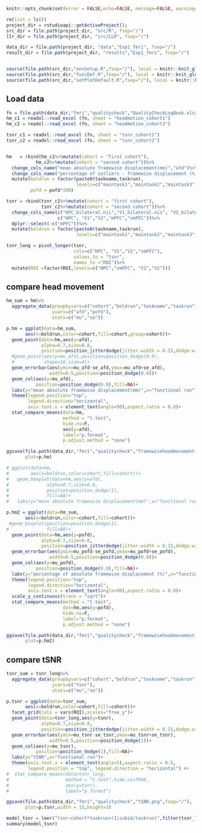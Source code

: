 
```r
knitr::opts_chunk$set(error = FALSE,echo=FALSE, message=FALSE, warning=FALSE)

rm(list = ls())
project_dir = rstudioapi::getActiveProject();
src_dir = file.path(project_dir, "src/R", fsep="/")
llr_dir = file.path(project_dir, "src/LLR", fsep="/")

data_dir = file.path(project_dir, "data","Exp1_fmri", fsep="/")
result_dir = file.path(project_dir, "results","Exp1_fmri", fsep="/")


source(file.path(src_dir,"envSetup.R",fsep="/"), local = knitr::knit_global())
source(file.path(src_dir,"funcDef.R",fsep="/"), local = knitr::knit_global())
source(file.path(src_dir,"setPlotDefault.R",fsep="/"), local = knitr::knit_global())
```


## Load data
```r
fn = file.path(data_dir,"fmri","qualitycheck","QualityCheckLogBook.xlsx",fsep="/")
hm_c1 = readxl::read_excel (fn, sheet = "headmotion_cohort1")
hm_c2 = readxl::read_excel (fn, sheet = "headmotion_cohort2")

tsnr_c1 = readxl::read_excel (fn, sheet = "tsnr_cohort1")
tsnr_c2 = readxl::read_excel (fn, sheet = "tsnr_cohort2")


hm   = rbind(hm_c1%>%mutate(cohort = "first cohort"),
           hm_c2%>%mutate(cohort = "second cohort"))%>%
  change_cols_name("mean absolute framewise displacement(mm)","afd")%>%
  change_cols_name("percentage of outliers - framewise displacement (%)","pofd")%>%
  mutate(boldrun = factor(paste0(taskname,taskrun),
                          levels=c("maintask1","maintask2","maintask3","maintask4","localizer1")),
         pofd = pofd*100)

tsnr = rbind(tsnr_c1%>%mutate(cohort = "first cohort"),
             tsnr_c2%>%mutate(cohort = "second cohort"))%>%
  change_cols_name(c("HPC_bilateral.nii","V1_bilateral.nii", "V2_bilateral.nii", "mPFC_bilateral.nii", "vmPFC_bilateral.nii"),
                   c("HPC", "V1","V2","mPFC","vmPFC"))%>%
  dplyr::select(-c("mPFC"))%>%
  mutate(boldrun = factor(paste0(taskname,taskrun),
                          levels=c("maintask1","maintask2","maintask3","maintask4","localizer1")))

tsnr_long = pivot_longer(tsnr,
                         cols=c("HPC", "V1","V2","vmPFC"),
                         values_to = "tsnr",
                         names_to ="ROI")%>%
  mutate(ROI =factor(ROI,levels=c("HPC","vmPFC", "V1","V2")))

```

## compare head movement
```r
hm_sum = hm%>%
  aggregate_data(groupbyvars=c("cohort","boldrun","taskname","taskrun"),
                 yvars=c("afd","pofd"),
                 stats=c("mu","se"))

p.hm = ggplot(data=hm_sum,
       aes(x=boldrun,color=cohort,fill=cohort,group=cohort))+
  geom_point(data=hm,aes(y=afd),
             alpha=0.7,size=0.8,
             position=position_jitterdodge(jitter.width = 0.15,dodge.width = 0.9))+
  #geom_point(aes(y=mu_afd),position=position_dodge(0.9),
  #           shape=18,size=4)+
  geom_errorbar(aes(ymin=mu_afd-se_afd,ymax=mu_afd+se_afd),
                width=0.5,position=position_dodge(0.9))+
  geom_col(aes(y=mu_afd),
           position=position_dodge(0.9),fill=NA)+
  labs(y="mean absolute framewise displacement(mm)",x="functional run")+
  theme(legend.position="top",
        legend.direction="horizontal",
        axis.text.x = element_text(angle=90),aspect.ratio = 0.8)+
  stat_compare_means(data=hm,
                     method = "t.test",
                     hide.ns=F,
                     aes(y=afd),
                     label="p.format",
                     p.adjust.method = "none")

ggsave(file.path(data_dir,"fmri","qualitycheck","framewiseheadmovement.png",fsep="/"),
       plot=p.hm)

# ggplot(data=hm,
#        aes(x=boldrun,color=cohort,fill=cohort))+
#   geom_boxplot(data=hm,aes(y=afd),
#              alpha=0.7,size=0.8,
#              position=position_dodge(1),
#              fill=NA)+
#   labs(y="mean absolute framewise displacement(mm)",x="functional run")


```

```r
p.hm2 = ggplot(data=hm_sum,
       aes(x=boldrun,color=cohort,fill=cohort))+
 #geom_boxplot(position=position_dodge(1),
#              fill=NA)+
  geom_point(data=hm,aes(y=pofd),
             alpha=0.7,size=0.8,
             position=position_jitterdodge(jitter.width = 0.15,dodge.width = 0.9))+
  geom_errorbar(aes(ymin=mu_pofd-se_pofd,ymax=mu_pofd+se_pofd),
                width=0.5,position=position_dodge(0.9))+
  geom_col(aes(y=mu_pofd),
           position=position_dodge(0.9),fill=NA)+
  labs(y="percentage of absolute framewise displacement (%)",x="functional run")+
  theme(legend.position="top",
        legend.direction="horizontal",
        axis.text.x = element_text(angle=90),aspect.ratio = 0.8)+
  scale_y_continuous(trans = "sqrt")+
  stat_compare_means(method = "t.test",
                     dat=hm,aes(y=pofd),
                     hide.ns=F,
                     label="p.format",
                     p.adjust.method = "none")

ggsave(file.path(data_dir,"fmri","qualitycheck","framewiseheadmovement_percentage.png",fsep="/"),
       plot=p.hm2)
```


## compare tSNR
```r
tsnr_sum = tsnr_long%>%
  aggregate_data(groupbyvars=c("cohort","boldrun","taskname","taskrun","ROI"),
                 yvars=c("tsnr"),
                 stats=c("mu","se"))

p.tsnr = ggplot(data=tsnr_sum,
       aes(x=boldrun,color=cohort,fill=cohort))+
  facet_grid(cols = vars(ROI),scales="free_y")+
  geom_point(data=tsnr_long,aes(y=tsnr),
             alpha=0.7,size=0.8,
             position=position_jitterdodge(jitter.width = 0.15,dodge.width = 1))+
  geom_errorbar(aes(ymin=mu_tsnr-se_tsnr,ymax=mu_tsnr+se_tsnr),
                width=0.5,position=position_dodge(1))+
  geom_col(aes(y=mu_tsnr),
           position=position_dodge(1),fill=NA)+
  labs(y="tSNR",x="functional run")+
  theme(axis.text.x = element_text(angle=5),aspect.ratio = 0.5,
        legend.position = "top", legend.direction = "horizontal") #+
#  stat_compare_means(data=tsnr_long,
#                     method = "t.test",hide.ns=TRUE,
#                     aes(y=tsnr),
#                     label="p.format")

ggsave(file.path(data_dir,"fmri","qualitycheck","tSNR.png",fsep="/"),
       plot=p.tsnr,width = 15,height=3)
```

```r
model_tsnr = lmer("tsnr~cohort*taskrun+(1|subid/taskrun)",filter(tsnr_long,taskname=="maintask"))
summary(model_tsnr)
```

